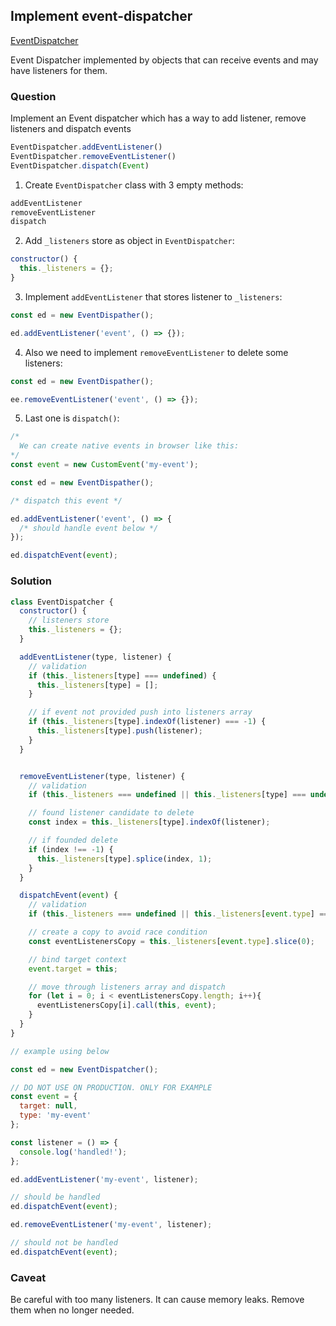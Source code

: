 
## Implement event-dispatcher

[EventDispatcher](https://developer.mozilla.org/ru/docs/Web/API/EventTarget) 

Event Dispatcher implemented by objects that can receive events and may have listeners for them.

### Question
Implement an Event dispatcher
which has a way to add listener, remove listeners
and dispatch events

```javascript
EventDispatcher.addEventListener()
EventDispatcher.removeEventListener()
EventDispatcher.dispatch(Event)
```

1. Create `EventDispatcher` class with 3 empty methods:

```javascript
addEventListener
removeEventListener
dispatch
```

2. Add `_listeners` store as object in `EventDispatcher`:
```javascript
constructor() {
  this._listeners = {};
}
```

3. Implement `addEventListener` that stores listener to `_listeners`:
```javascript
const ed = new EventDispather();

ed.addEventListener('event', () => {});
```

4. Also we need to implement `removeEventListener` to delete some listeners:
```javascript
const ed = new EventDispather();

ee.removeEventListener('event', () => {});
```

5. Last one is `dispatch()`:
```javascript
/* 
  We can create native events in browser like this: 
*/
const event = new CustomEvent('my-event');

const ed = new EventDispather();

/* dispatch this event */

ed.addEventListener('event', () => {
  /* should handle event below */
});

ed.dispatchEvent(event);

```

<Editor />

### Solution
```javascript
class EventDispatcher {
  constructor() {
    // listeners store
    this._listeners = {};
  }

  addEventListener(type, listener) {
    // validation
    if (this._listeners[type] === undefined) {
      this._listeners[type] = [];
    }

    // if event not provided push into listeners array
    if (this._listeners[type].indexOf(listener) === -1) {
      this._listeners[type].push(listener);
    }
  }


  removeEventListener(type, listener) {
    // validation
    if (this._listeners === undefined || this._listeners[type] === undefined) return;

    // found listener candidate to delete
    const index = this._listeners[type].indexOf(listener);

    // if founded delete
    if (index !== -1) {
      this._listeners[type].splice(index, 1);
    }
  }

  dispatchEvent(event) {
    // validation
    if (this._listeners === undefined || this._listeners[event.type] === undefined) return;

    // create a copy to avoid race condition
    const eventListenersCopy = this._listeners[event.type].slice(0);

    // bind target context
    event.target = this;

    // move through listeners array and dispatch
    for (let i = 0; i < eventListenersCopy.length; i++){
      eventListenersCopy[i].call(this, event);
    }
  } 
}

// example using below

const ed = new EventDispatcher();

// DO NOT USE ON PRODUCTION. ONLY FOR EXAMPLE
const event = {
  target: null,
  type: 'my-event'
};

const listener = () => {
  console.log('handled!');
};

ed.addEventListener('my-event', listener);

// should be handled
ed.dispatchEvent(event);

ed.removeEventListener('my-event', listener);

// should not be handled
ed.dispatchEvent(event);

```

### Caveat
Be careful with too many listeners. It can cause memory leaks. Remove them when no longer needed.